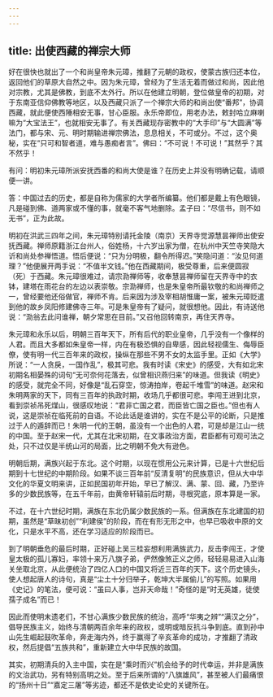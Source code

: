 ```yaml
---
---
---
```

title: 出使西藏的禅宗大师
---




好在很快也就出了一个和尚皇帝朱元璋，推翻了元朝的政权，使蒙古族归还本位，返回他们的草原大自然之中。因为朱元璋，曾经为了生活无着而做过和尚，因此他对宗教，尤其是佛教，到底不太外行。所以在他建立明朝，登位做皇帝的初期，对于东南亚信仰佛教等地区，以及西藏只派了一个禅宗大师的和尚出使“番邦”，协调西藏，就此便使西陲相安无事，甘心臣服。永乐帝即位，用老办法，敕封哈立麻喇嘛为“大宝法王”，也就相安无事了。有关西藏现存密教中的“大手印”与“大圆满”等法门，都与宋、元、明时期输进禅宗佛法，息息相关，不可或分。不过，这个奥秘，实在“只可和智者道，难与愚痴者言”。佛曰：“不可说！不可说！”其然乎？其不然乎！

有问：明初朱元璋所派安抚西番的和尚大使是谁？在历史上并没有明确记载，请顺便一讲。

答：中国过去的历史，都是自称为儒家的大学者所编纂。他们都是戴上有色眼镜，凡是碰到佛、道两家或不懂的事，就毫不客气地删除。孟子曰：“尽信书，则不如无书”，正为此故。

明初在洪武三四年之间，朱元璋特别请托金陵（南京）天界寺觉源慧昙禅师出使安抚西藏。禅师原籍浙江台州人，俗姓杨，十六岁出家为僧，在杭州中天竺寺笑隐大䜣和尚处参禅悟道。悟后便说：“只为分明极，翻令所得迟。”笑隐问道：“汝见何道理？”他便展开两手说：“不值半文钱。”他在西藏期间，极受尊重，后来便圆寂（死）于西藏。朱元璋很难过，请宗泐禅师等，收奉慧昙禅师留在天界寺中的衣钵，建塔在雨花台的左边以表崇敬。宗泐禅师，也是朱皇帝所最钦敬的和尚禅师之一，曾经要他还俗做官，禅师不肯。后来因为涉及宰相胡惟庸一案，被朱元璋贬遣到他的故乡凤阳修建佛寺三年。可是朱皇帝有了疑问，就很想他。因此，有诗送他说：“泐翁去此问谁禅，朝夕常思在目前。”又召他回转南京，再住天界寺。

朱元璋和永乐以后，明朝三百年天下，所有后代的职业皇帝，几乎没有一个像样的人君。而且大多都如朱皇帝一样，内在有极恐惧的自卑感，因此轻视儒生、侮辱臣僚，使有明一代三百年来的政权，操纵在那些不男不女的太监手里。正如《大学》所说：“一人贪戾，一国作乱”，极其可悲。我有时读《宋史》的感受，大有如北宋初期名相晏殊的词句“无可奈何花落去，似曾相识燕归来”的味道。但我读《明史》的感受，就完全不同，好像是“乱石穿空，惊涛拍岸，卷起千堆雪”的味道。赵宋和朱明两家的天下，同有三百年的执政时期，收场几乎都很可悲。李闯王进到北京，看到崇祯吊死煤山，很感叹地说：“君非亡国之君，而臣皆亡国之臣也。”但也有人说，这是崇祯在临死前的自语。不论此话是谁讲的，实在不是公平的论断，只是推过于人的遁辞而已！朱明一代的王朝，虽没有一个出色的人君，可是却是江山一统的中国。至于赵宋一代，尤其在北宋初期，在文事政治方面，君臣都有可观可法之处，只不过仅是半统山河的局面，比之明朝不免大有逊色。

明朝后期，满族兴起于东北。这个时期，以现在惯用公元来计算，已是十六世纪后期到十七世纪的中期阶段。如果不谈三百年前“反清复明”的民族意识，但从大中华文化的华夏文明来讲，正如民国初年开始，早已了解汉、满、蒙、回、藏，乃至许多的少数民族等，在五千年前，由黄帝轩辕前后时期，寻根究底，原本算是一家。

不过，在十六世纪时期，满族在东北仍属少数民族的一系。但满族在东北建国的初期，虽然是“草昧初创”“利建侯”的阶段，而在有形无形之中，也早已吸收中原的文化，只是水平不高，还在学习适应的阶段而已。

到了明朝垂危的最后时期，正好碰上吴三桂妄想利用满族武力，反击李闯王，才使皇太极的孤儿寡妇，率领十来万八旗子弟，俨然像煞正义之师，轻轻易易进入山海关坐取北京，从此便统治了四亿人口的中国又将近三百年的天下。这个历史镜头，使人想起唐人的诗句，真是“尘土十分归举子，乾坤大半属偷儿”的写照。如果用《史记》的笔法，便可说：“虽曰人事，岂非天命哉！”奇怪的是“时无英雄，徒使孺子成名”而已！

因此而使明末遗老们，不甘心满族少数民族的统治，高呼“华夷之辨”“满汉之分”，倡导民族主义，始终与清朝两百余年来的政权，或明或暗反抗斗争到底。直到孙中山先生崛起鼓吹革命，奔走海内外，终于赢得了辛亥革命的成功，才推翻了清政权，然后提倡“五族共和”，重新建立大中华民族的故国。

其实，初期清兵的入主中国，实在是“乘时而兴”机会给予的时代幸运，并非是满族的文治武功，另有特别高明之处。至于后来所谓的“八旗雄风”，甚至被人们最痛恨的“扬州十日”“嘉定三屠”等劣迹，都还不是依史论史的关键所在。